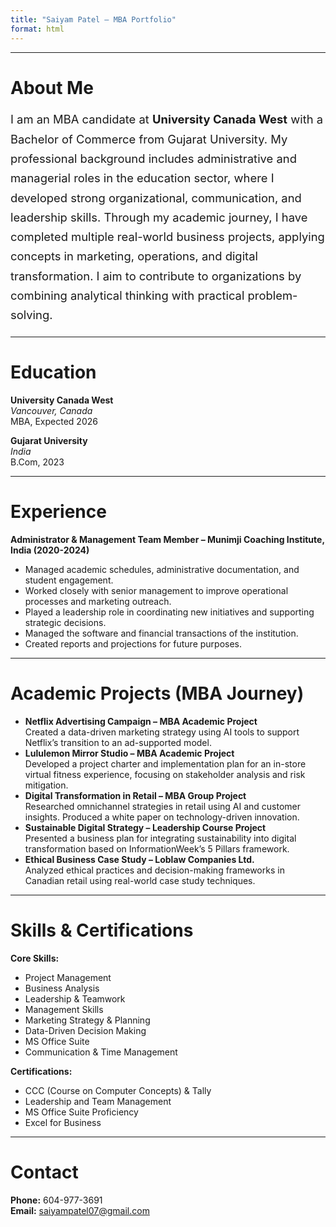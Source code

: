 ```yaml
---
title: "Saiyam Patel – MBA Portfolio"
format: html
---
```



---


# About Me
<p style="font-size:1.15rem;line-height:1.7;">
I am an MBA candidate at <b>University Canada West</b> with a Bachelor of Commerce from Gujarat University. My professional background includes administrative and managerial roles in the education sector, where I developed strong organizational, communication, and leadership skills. Through my academic journey, I have completed multiple real-world business projects, applying concepts in marketing, operations, and digital transformation. I aim to contribute to organizations by combining analytical thinking with practical problem-solving.
</p>

---


# Education

**University Canada West**  
_Vancouver, Canada_  
MBA, Expected 2026

**Gujarat University**  
_India_  
B.Com, 2023

---


# Experience
**Administrator & Management Team Member – Munimji Coaching Institute, India (2020-2024)**

- Managed academic schedules, administrative documentation, and student engagement.
- Worked closely with senior management to improve operational processes and marketing outreach.
- Played a leadership role in coordinating new initiatives and supporting strategic decisions.
- Managed the software and financial transactions of the institution.
- Created reports and projections for future purposes.

---


# Academic Projects (MBA Journey)
- **Netflix Advertising Campaign – MBA Academic Project**  
  Created a data-driven marketing strategy using AI tools to support Netflix's transition to an ad-supported model.
- **Lululemon Mirror Studio – MBA Academic Project**  
  Developed a project charter and implementation plan for an in-store virtual fitness experience, focusing on stakeholder analysis and risk mitigation.
- **Digital Transformation in Retail – MBA Group Project**  
  Researched omnichannel strategies in retail using AI and customer insights. Produced a white paper on technology-driven innovation.
- **Sustainable Digital Strategy – Leadership Course Project**  
  Presented a business plan for integrating sustainability into digital transformation based on InformationWeek’s 5 Pillars framework.
- **Ethical Business Case Study – Loblaw Companies Ltd.**  
  Analyzed ethical practices and decision-making frameworks in Canadian retail using real-world case study techniques.

---


# Skills & Certifications
**Core Skills:**

- Project Management
- Business Analysis
- Leadership & Teamwork
- Management Skills
- Marketing Strategy & Planning
- Data-Driven Decision Making
- MS Office Suite
- Communication & Time Management

**Certifications:**

- CCC (Course on Computer Concepts) & Tally
- Leadership and Team Management
- MS Office Suite Proficiency
- Excel for Business

---


# Contact

**Phone:** 604-977-3691  
**Email:** [saiyampatel07@gmail.com](mailto:saiyampatel07@gmail.com)

